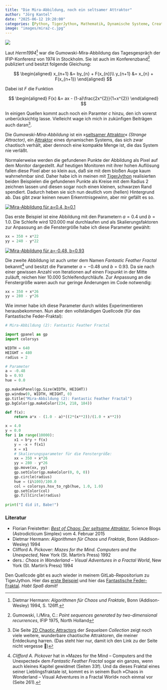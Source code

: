 ```yaml
---
title: "Die Mira-Abbildung, noch ein seltsamer Attraktor"
author: "Jörg Kantel"
date: "2025-06-12 19:20:00"
categories: [Python, TigerJython, Mathematik, Dynamische Systeme, Creative Coding]
image: "images/mira2-c.jpg"
---
```


[![](images/mira2-b.jpg)](https://www.flickr.com/photos/schockwellenreiter/54585046143/)

Laut *Herm1994*[^1] war die Gumowski-Mira-Abbildung das Tagesgespräch der IFIP-Konferenz von 1974 in Stockholm. Sie ist auch im Konferenzband[^2] publiziert und besitzt folgende Gleichung:

[^1]: Dietmar Hermann: *Algorithmen für Chaos und Fraktale*, Bonn (Addison-Wesley) 1994, S. 126ff.
[^2]: Gumowski, I./Mira, C.: *Point sequences generated by two-dimensional recurrences*, IFIP 1975, North Holland

$$
\begin{aligned}
x_{n+1} &= by_{n} + F(x_{n})\\
y_{n+1} &= x_{n} + F(x_{n+1})
\end{aligned}
$$

Dabei ist $F$ die Funktion

$$
\begin{aligned}
F(x) &= ax - (1-a)\frac{2x^{2}}{1+x^{2}}
\end{aligned}
$$

<!-- oder

$$
\begin{aligned}
F(x) &= ax + 2(1-a)x^{2}(1+x^{2})^{-2}
\end{aligned}
$$

Ich werde in den folgenden beiden, mit [TigerJython](http://cognitiones.kantel-chaos-team.de/programmierung/python/tigerjython.html) realisierten Beispielen nur die erste Gleichung verwenden[^3], auch wenn die zweite Gleichung ebenfalls schöne Bilder verspricht. Vielleicht wage ich mich in zukünfigen Beiträgen auch daran[^4]. -->

In einigen Quellen kommt auch noch ein Paramter $c$ hinzu, den ich vorerst unberücksichtig lasse. Vielleicht wage ich mich in zukünfigen Beiträgen auch daran[^4].

[^4]: Die Seite [2D Chaotic Attractors](https://sequelaencollection.home.blog/2d-chaotic-attractors/) der *Sequelaen Collection* zeigt noch viele weitere, wunderbare chaotische Attraktoren, die meiner Entdeckung harren. (Das steht hier nur, damit ich den Link zu der Seite nicht vergesse&nbsp;🥸)

Die *Gumowski-Mira-Abbildung* ist ein »[seltsamer Attraktor](https://de.wikipedia.org/wiki/Seltsamer_Attraktor)« *(Strange Attractor)*, ein [Attraktor](http://www.spektrum.de/lexikon/physik/attraktor/926) eines dynamischen Systems, das sich zwar chaotisch verhält, aber dennoch eine kompakte Menge ist, die das System nie verläßt.

Normalerweise werden die gefundenen Punkte der Abbildung als Pixel auf dem Monitor dargestellt. Auf heutigen Monitoren mit ihrer hohen Auflösung fallen diese Pixel aber so klein aus, daß sie mit dem bloßen Auge kaum wahrnehmbar sind. Daher habe ich in meinen mit [TigerJython](http://cognitiones.kantel-chaos-team.de/programmierung/python/tigerjython.html) realisierten beiden Beispielen die gefundenen Punkte als Kreise mit dem Radius $2$ zeichnen lassen und diesen sogar noch einen kleinen, schwarzen Rand spendiert. Dadurch heben sie sich nun deutlich vom (hellen) Hintergrund ab. Das gibt zwar keinen neuen Erkenntnisgewinn, aber mir gefällt es so.

[![Mira-Abbildung für a=0.4, b=0.1](images/mira1.jpg)](https://www.flickr.com/photos/schockwellenreiter/54585020798/)

Das erste Beispiel ist eine Abbildung mit den Parametern $a=0.4$ und $b=1.0$. Die Schleife wird 120.000 mal durchlaufen und als Skalierungsfaktoren zur Anpassung an die Fenstergröße habe ich diese Parameter gewählt:

~~~python
xx = 350 + x*22
yy = 240 - y*22
~~~

[![Mira-Abbildung für a=-0.48, b=0.93](images/mira2.jpg)](https://www.flickr.com/photos/schockwellenreiter/54583960732/)

Die zweite Abbildung ist auch unter dem Namen *Fantastic Feather Fractal* bekannt[^5] und besitzt die Parameter $a=-0.48$ und $b=0.93$. Da sie nach einer gewissen Anzahl von Iterationen auf einen Fixpunkt in der Mitte zuläuft, reichen hier 10.000 Schleifendurchläufe. Zur Anpassung an die Fenstergröße waren auch nur geringe Änderungen im Code notwendig:

[^5]: *Clifford A. Pickover* hat in »Mazes for the Mind – Computers and the Unexpected« dem *Fantastic Feather Fractal* sogar ein ganzes, wenn auch kleines Kapitel gewidmet (Seiten 33f). Und da dieses Fraktal eines seiner Lieblingsfraktale ist, kommt es in seinem Buch »Chaos in Wonderland – Visual Adventures in a Fractal World« noch einmal vor (Seite 261).

~~~python
xx = 350 + x*26
yy = 280 - y*26
~~~

Wie immer habe ich diese Parameter durch wildes Experimentieren herausbekommen. Nun aber den vollständigen Quellcode (für das Fantastische Feder-Fraktal):

~~~python
# Mira-Abbildung (2): Fantastic Feather Fractal

import gpanel as gp
import colorsys

WIDTH = 640
HEIGHT = 480
radius = 2

# Parameter
a = -0.48
b = 0.93
hue = 0.0

gp.makeGPanel(gp.Size(WIDTH, HEIGHT))
gp.window(0, WIDTH, HEIGHT, 0)
gp.title("Mira-Abbildung (2): Fantastic Feather Fractal")
gp.bgColor(gp.makeColor(234, 218, 184))

def f(x):
    return a*x - (1.0 - a)*((2*(x**2))/(1.0 + x**2))

x = 4.0
y = 0.0 
for i in range(10000):
    x1 = b*y + f(x)
    y = -x + f(x1)
    x = x1
    # Skalierungsparameter für die Fenstergröße:
    xx = 350 + x*26
    yy = 280 - y*26
    gp.move(xx, yy)
    gp.setColor(gp.makeColor(0, 0, 0))
    gp.circle(radius)
    hue = (i%100)/100.0
    col = colorsys.hsv_to_rgb(hue, 1.0, 1.0)
    gp.setColor(col)
    gp.fillCircle(radius)
    
print("I did it, Babe!")    
~~~

### Literatur

- Florian Freistetter: *[Best of Chaos: Der seltsame Attraktor](http://scienceblogs.de/astrodicticum-simplex/2015/02/04/best-of-chaos-der-seltsame-attraktor/)*, Science Blogs (Astrodicticum Simplex) vom 4. Februar 2015
- Dietmar Hermann: *Algorithmen für Chaos und Fraktale*, Bonn (Addison-Wesley) 1994
- Clifford A. Pickover: *Mazes for the Mind. Computers and the Unexpected*, New York (St. Martin’s Press) 1992
- ders.: *Chaos in Wonderland – Visual Adventures in a Fractal World*, New York (St. Martin’s Press) 1994

Den Quellcode gibt es auch wieder in meinem GitLab-Repositorium zu TigerJython. Hier das [erste Beispiel](https://gitlab.com/kantel/tigerjython/-/blob/master/fraktale/mira1.py) und hier das [Fantastische Feder-Fraktal](https://gitlab.com/kantel/tigerjython/-/blob/master/fraktale/mira2.py). *Habt Spaß damit!*